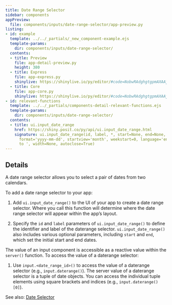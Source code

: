 ```yaml
---
title: Date Range Selector
sidebar: components
appPreview:
  file: components/inputs/date-range-selector/app-preview.py
listing:
- id: example
  template: ../../_partials/_new_component-example.ejs
  template-params:
    dir: components/inputs/date-range-selector/
  contents:
  - title: Preview
    file: app-detail-preview.py
    height: 380
  - title: Express
    file: app-express.py
    shinylive: https://shinylive.io/py/editor/#code=NobwRAdghgtgpmAXAAjFADugdOgnmAGlQGMB7CAFzkqVQGJkAxASQA0BZAURQCU4B3AE4BLKsigBncRGScAHukFwJUjOgA6EAGaDSMZABMoVCsPjIz6UoIqHjcTZp17kEgBbCIuCzCs3kAIKYREoQBnCCRACuwo7QmAD6McgAvMgxOFAA5nAJWgA2MQYAFJrI5enCWJ7oURQJRlQJglAQOaVgjRGtOeqEyH0AIvbILW0O-RIUUDYpfQBMAAxLALSLAIxr630AlER0ADwHZRUZpHW19VRyFB0AblCFE3uaO3HhWq4RdxHFNXVEc4US5ECTKCTCcg7RAncoAAVC4UEWGuFFhhjgnweT2K0PRFVGcAoUUEMi0fRA-woWC6Y3aO2AiwAugBfZAUUjISkQS40+x0uC44DrVl9OJqVKBTDFNRJYSg74RN4QfpgCi4dAIFBquA3MAsplAA
  - title: Core
    file: app-core.py
    shinylive: https://shinylive.io/py/editor/#code=NobwRAdghgtgpmAXAAjFADugdOgnmAGlQGMB7CAFzkqVQDMAnUmZAEyiooEt5kf1SDCmw5wAOhAmNmyAM4ALLhFx8YAocgCCmIg2qs4DIgFcuEiRnQB9U8gC8yUzigBzOFboAbU6wAUE5EDHLiwldGMKK3YqKwYoCDd-MGjDeLcxQmQMgBFRZDiE8UzZCighOwyAJgAGGoBaaoBGBsaMgEoiAGIAHm6AoKdSCPDIqgAPCiSANyhvIo6JNvMIAzo5QynDXzCIoiGKEaJZOFlZLnI2xH7AgAE9FcMscYprtjg1mbnfS9eg-LgKMYGBBkHQMiAdhQsCkCok2sBqgBdAC+yAopGQEIgI2holhcG+wEaKIyy0s9i0mF8lhsXCOG0MSwgmTAFFw6AQKFZcAmYGRiKAA
- id: relevant-functions
  template: ../../_partials/components-detail-relevant-functions.ejs
  template-params:
    dir: components/inputs/date-range-selector/
  contents:
  - title: ui.input_date_range
    href: https://shiny.posit.co/py/api/ui.input_date_range.html
    signature: ui.input_date_range(id, label, *, start=None, end=None, min=None, max=None,
      format='yyyy-mm-dd', startview='month', weekstart=0, language='en', separator='
      to ', width=None, autoclose=True)
---
```


:::{#example}
:::

:::{#relevant-functions}
:::

## Details

A date range selector allows you to select a pair of dates from two calendars.

To add a date range selector to your app:

  1. Add `ui.input_date_range()` to the UI of your app to create a date range selector. Where you call this function will determine where the date range selector will appear within the app's layout.

  2. Specify the `id` and `label` parameters of `ui.input_date_range()` to define the identifier and label of the daterange selector. `ui.input_date_range()` also includes various optional parameters, including `start` and `end`, which set the initial start and end dates.

The value of an input component is accessible as a reactive value within the `server()` function. To access the value of a daterange selector:

  1. Use `input.<date_range_id>()` to access the value of a daterange selector (e.g., `input.daterange()`). The server value of a daterange selector is a tuple of date objects. You can access the individual tuple elements using square brackets and indices (e.g., `input.daterange()[0]`).


See also: [Date Selector](../date-selector/index.qmd)
